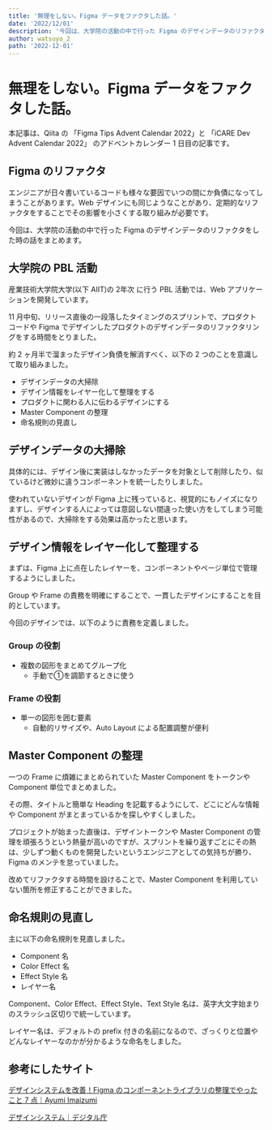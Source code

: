 ```yaml
---
title: '無理をしない。Figma データをファクタした話。'
date: '2022/12/01'
description: '今回は、大学院の活動の中で行った Figma のデザインデータのリファクタをした時の話をまとめます。 '
author: watsuyo_2
path: '2022-12-01'
---
```


# 無理をしない。Figma データをファクタした話。

本記事は、Qiita の 「Figma Tips Advent Calendar 2022」と 「iCARE Dev Advent Calendar 2022」 のアドベントカレンダー 1 日目の記事です。

## Figma のリファクタ

エンジニアが日々書いているコードも様々な要因でいつの間にか負債になってしまうことがあります。Web デザインにも同じようなことがあり、定期的なリファクタをすることでその影響を小さくする取り組みが必要です。

今回は、大学院の活動の中で行った Figma のデザインデータのリファクタをした時の話をまとめます。

## 大学院の PBL 活動

産業技術大学院大学(以下 AIIT)の 2年次 に行う PBL 活動では、Web アプリケーションを開発しています。

11 月中旬、リリース直後の一段落したタイミングのスプリントで、プロダクトコードや Figma でデザインしたプロダクトのデザインデータのリファクタリングをする時間をとりました。

約 2 ヶ月半で溜まったデザイン負債を解消すべく、以下の 2 つのことを意識して取り組みました。

- デザインデータの大掃除
- デザイン情報をレイヤー化して整理をする
- プロダクトに関わる人に伝わるデザインにする
- Master Component の整理
- 命名規則の見直し

## デザインデータの大掃除

具体的には、デザイン後に実装はしなかったデータを対象として削除したり、似ているけど微妙に違うコンポーネントを統一したりしました。

使われていないデザインが Figma 上に残っていると、視覚的にもノイズになりますし、デザインする人によっては意図しない間違った使い方をしてしまう可能性があるので、大掃除をする効果は高かったと思います。

## デザイン情報をレイヤー化して整理する

まずは、Figma 上に点在したレイヤーを、コンポーネントやページ単位で管理するようにしました。

Group や Frame の責務を明確にすることで、一貫したデザインにすることを目的としています。

今回のデザインでは、以下のように責務を定義しました。

### Group の役割

- 複数の図形をまとめてグループ化
    - 手動で①を調節するときに使う

### Frame の役割

- 単一の図形を囲む要素
    - 自動的リサイズや、Auto Layout による配置調整が便利

## Master Component の整理

一つの Frame に煩雑にまとめられていた Master Component をトークンや Component 単位でまとめました。

その際、タイトルと簡単な Heading を記載するようにして、どこにどんな情報や Component がまとまっているかを探しやすくしました。

プロジェクトが始まった直後は、デザイントークンや Master Component の管理を頑張ろうという熱量が高いのですが、スプリントを繰り返すごとにその熱は、少しずつ動くものを開発したいというエンジニアとしての気持ちが勝り、Figma のメンテを怠っていました。

改めてリファクタする時間を設けることで、Master Component を利用していない箇所を修正することができました。

## 命名規則の見直し

主に以下の命名規則を見直しました。

- Component 名
- Color Effect 名
- Effect Style 名
- レイヤー名

Component、Color Effect、Effect Style、Text Style 名は、英字大文字始まりのスラッシュ区切りで統一しています。

レイヤー名は、デフォルトの prefix 付きの名前になるので、ざっくりと位置やどんなレイヤーなのかが分かるような命名をしました。

## 参考にしたサイト

[デザインシステムを改善！Figma のコンポーネントライブラリの整理でやったこと 7 点｜Ayumi Imaizumi](https://blog.zaim.co.jp/n/ne853a3964157?gs=c341c385486a)

[デザインシステム｜デジタル庁](https://www.digital.go.jp/policies/servicedesign/designsystem/)
